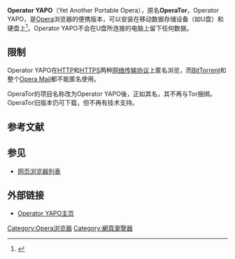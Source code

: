 {{Infobox Software
|name = Operator YAPO
|screenshot = 
|caption = 
|developer = [http://archetwist.com/ Arche Twist]
|latest_release_version = 1.0
|latest_release_date = {{release date and age|2010|1|6}}
|operating_system = [[Microsoft_Windows|Windows]]
|genre = [[网络套件|网络套件]]
|website = [http://archetwist.com/en/opera/operator Operator YAPO主页]
}}

'''Operator YAPO'''（Yet Another Portable Opera），原名'''OperaTor'''，Operator YAPO，是[[Opera|Opera]]浏览器的便携版本，可以安装在移动数据存储设备（如U盘）和硬盘上<ref>{{Cite web |url=http://www.ghacks.net/2007/05/07/opera-tor-and-privoxy-combined/ |title=gHacks - 'Opera, Tor and Privoxy combined' |accessdate=2010-02-14 |archive-date=2012-03-13 |archive-url=https://www.webcitation.org/668YsRliV?url=http://www.ghacks.net/2007/05/07/opera-tor-and-privoxy-combined/ |dead-url=no }}</ref>。Operator YAPO不会在U盘所连接的电脑上留下任何数据。

== 限制 ==
Operator YAPO在[[超文本传输协议|HTTP]]和[[HTTPS|HTTPS]]两种[[网络传输协议|网络传输协议]]上匿名浏览，而[[BitTorrent_(协议)|BitTorrent]]和整个[[Opera_Mail|Opera Mail]]都不能匿名使用。

OperaTor的项目名称改为Operator YAPO後，正如其名，其不再与Tor捆绑。OperaTor旧版本仍可下载，但不再有技术支持。

== 参考文献 ==
{{reflist}}

== 参见 ==
* [[网页浏览器列表|网页浏览器列表]]

== 外部链接 ==
* {{en}}[http://archetwist.com/opera/operator Operator YAPO主页]{{Wayback|url=http://archetwist.com/opera/operator |date=20091228192102 }}

{{Opera Software}}

{{software-stub}}
[[Category:Opera浏览器|Category:Opera浏览器]]
[[Category:網頁瀏覽器|Category:網頁瀏覽器]]